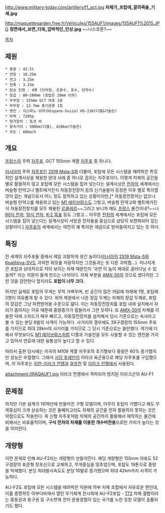 http://www.military-today.com/artillery/f1_gct.jpg
'''차체가_포탑에_깔려죽을_기세.jpg'''

http://maquettegarden.free.fr/Vehicules/155AUF1/images/155AUF1%2015.JPG
'''정면에서_보면_더욱_압박적인_인상.jpg'''
~~나스호른?~~

[[목차]]
== 제원 ==
 * 중량 : 43.5t
 * 전장 : 10.25m
 * 전고 : 3.25m
 * 전폭 : 3.15m
 * 탑승 인원 : 4명 (단차장, 조종수, 포수, 탄약수)
 * 장갑 : 80~100mm (포탑은 20mm 이하)
 * 주무장 : 155mm GCT 야포 1문
 * 부무장 : 12.7mm 중기관총 1정
 * 엔진 : 이스파노-쉬자(Hispano-Suiza) HS-110(디젤&가솔린)
 * 마력 : 720hp
 * 현가장치 : 토션 바
 * 항속거리 : 500km(디젤), 420km(가솔린)
 * 속도 : 60km/h

== 개요 ==
[[프랑스]]의 주력 [[자주포]]. GCT 155mm 계열 [[자주포]] 중 하나다.

[[러시아]]의 주력 [[자주포]]인 [[2S19 Msta-S]]와 더불어, 포탑에 모든 시스템을 때려박은 특징적인 설계사상을 채용한 양대 사례 중 하나로 꼽히는 자주포이다. 이렇게 차체의 공간을 별로 활용하지 않고 포탑에 모든 시스템을 집어 넣는다는 설계사상은 [[전차]]의 세계에서는 버슬형 탄약고나 벨트매거진식 자동장전장치 등의 신기술들이 등장한 이후 별로 특이할 것이 없는 개념으로서 어느 정도 정착하고 있는 상황이지만,[* 자동장전장치는 없으나 버슬형 탄약고를 채용하고 있는 [[M1 에이브람스]]도 그렇고, 버슬형 탄약고와 벨트매거진식 자동장전장치를 모두 채용한 [[르클레르]]~~그러고 보니까 얘도 [[프랑스]] 물건이네?~~나 [[90식 전차]], [[10식 전차]], [[K-2 흑표]] 등도 그렇고... 아무튼 [[전차]]의 세계에서는 포탑에 모든 시스템을 집어 넣는다는 설계사상이 서방권 전차들을 중심으로 상당히 보편화되어 있는 상황이다.] [[자주포]]의 세계에서는 여전히 꽤 특이한 개념으로 받아들여지고 있는 듯 하다.

== 특징 ==
전 세계의 자주포들 중에서 제일 괴랄하게 생긴 놈이다([[러시아]]의 [[2S19 Msta-S]]와 [[Koalitsiya-SV]]도 괴악한 외모를 자랑하지만 그것들과는 또 다른 괴악함…). 지나치게 큰 포탑과 상대적으로 작아 보이는 차체 때문인지 '과연 이 놈이 제대로 굴러다닐 수 있을까?' 라는 의문이 들게 만드는 녀석이다. 차체 부분을 [[AMX-30]]의 것으로 썼다지만 그런 것을 감안한다 할지라도 '''포탑이 너무 크다.'''

하지만 실제로 포탑의 무게는 무척 가벼우며, 빈 공간이 많은 까닭에 차체에 1명, 포탑에 3명이 여유롭게 탈 수 있다. 위의 제원에서 나온 장갑 두께는 차체의 장갑 두께로, 포탑의 장갑은 그냥 파편방어용 수준으로 얇다. 이는 자동장전장치를 포탑 내에 설치해서 자리가 좁아지는 이유 때문에 중량증가가 힘들어서 그런 듯하다. 또 [[AMX-30]]의 차체를 이용한 덕에 스피드가 매우 빠르고, 자동장전장치를 설치해서 당시 기준으로는 속사라고 볼 수 있는 분당 8발의 사격이 가능하다. 사거리의 경우에도 39구경장의 155mm 주포를 가지므로 최대 28km의 사거리를 가지므로 그 당시 기준으로는 쓸만했다. 여기에 더해서 무엇보다도 [[M1 에이브람스]]처럼 디젤과 가솔린을 모두 사용할 수 있는 엔진을 가지고 있어서 연료에 대한 융통성이 높다고 할 수 있다.

따라서 출현 당시에는 미국의 M109 계열 자주포의 초기형보다 중량은 60% 증가했지만 성능은 우월했다. 그래서 [[사담 후세인]]이 이라크 육군용으로 해당 자주포를 구입했으며, 이 자주포는 [[이란-이라크 전쟁]]과 [[걸프전]] 및 [[이라크 전쟁]]에서 사용된다.

attachment:/IRAQAUF1.jpg
이라크 전쟁에서 격파되어 방치된 이라크군의 AU-F1

== 문제점 ==
하지만 기본 설계가 1976년에 만들어진 구형 모델이며, 아무리 포탑이 가볍다고 해도 무게중심이 크게 상승하는 것은 둘째치고라도 차체의 공간을 전혀 활용하지 못하는 것은 약점으로도 작용한다. 즉 신형 자주포처럼 차체의 공간까지 활용해서 제작하는 물건에 비해서는 비효율적이며, '''구식 전차의 차체를 이용한 개수버전용'''으로만 가치가 높다는 것을 의미한다.
== 개량형 ==
이런 문제로 인해 AU-F2라는 개량형이 만들어진다. 해당 개량형은 155mm 야포도 52구경장의 표준형 장포신으로 교체하고, 무게중심을 맞추었으며, 포탑도 19톤으로 중량을 억제했다. 분당 최대발사속도도 분당 10발로 증가했으며 최대 42km까지 사격이 가능하다.

AU-F2도 포탑에 모든 시스템을 때려박은 덕분에 하부 차체 조합에서 자유로운 편인데, 이를 증명하듯 아부다비에서 열린 무기체계 전시회에 AU-F2포탑 - [[T72]] 차체 결합이라는 중동권과 동구권 등 구소련제 전차 운용경험이 있는 국가를 노린 듯한 모델이 출품되기도 했다.

